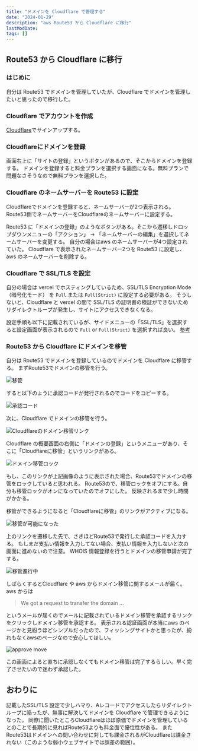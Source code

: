 ```yaml
---
title: "ドメインを Cloudflare で管理する"
date: "2024-01-29"
description: "aws Route53 から Cloudflare に移行"
lastModDate: 
tags: []
---
```


## Route53 から Cloudflare に移行

### はじめに

自分は Route53 でドメインを管理していたが、Cloudflare でドメインを管理したいと思ったので移行した。

### Cloudflare でアカウントを作成

[Cloudflare](https://www.cloudflare.com/ja-jp/)でサインアップする。

### Cloudflareにドメインを登録

画面右上に「サイトの登録」というボタンがあるので、そこからドメインを登録する。
ドメインを登録すると料金プランを選択する画面になる。無料プランで問題なさそうなので無料プランを選択した。

### Cloudflare のネームサーバーを Route53 に設定

Cloudflareでドメインを登録すると、ネームサーバーが2つ表示される。
Route53側でネームサーバーをCloudflareのネームサーバーに設定する。

Route53 に「ドメインの登録」のようなボタンがある。そこから遷移しドロップダウンメニューの「アクション」 → 「ネームサーバーの編集」を選択してネームサーバーを変更する。
自分の場合はaws のネームサーバーが4つ設定されていた。
Cloudflare で表示されたネームサーバー2つを Route53 に設定し、aws のネームサーバーを削除する。

### Cloudflare で SSL/TLS を設定

自分の場合は vercel でホスティングしているため、SSL/TLS Encryption Mode（暗号化モード） を `Full` または `Full(Strict)` に設定する必要がある。
そうしないと、Cloudflare と vercel の間で SSL/TLS の証明書の検証ができないためリダイレクトループが発生し、サイトにアクセスできなくなる。

設定手順も以下に記載されているが、サイドメニューの「SSL/TLS」を選択すると設定画面が表示されるので `Full` or `Full(Strict)` を選択すれば良い。
[参考](https://developers.cloudflare.com/ssl/origin-configuration/ssl-modes/)


### Route53 から Cloudflare にドメインを移管

自分は Route53 でドメインを登録しているのでドメインを Cloudflare に移管する。
まずRoute53でドメインの移管を行う。

![移管](https://i.imgur.com/cmEeJ8Rl.jpg)

すると以下のように承認コードが発行されるのでコードをコピーする。

![承認コード](https://i.imgur.com/S7l8JXEl.jpg)

次に、Cloudflare でドメインの移管を行う。

![Cloudflareのドメイン移管リンク](https://i.imgur.com/8JSKe2pl.jpg)

Cloudflare の概要画面の右側に「ドメインの登録」というメニューがあり、そこに「Cloudflareに移管」というリンクがある。

![ドメイン移管ロック](https://i.imgur.com/cYcYXCAl.jpg)

もし、このリンクが上記画像のように表示された場合、Route53でドメインの移管をロックしていると思われる。
Route53ので、移管ロックをオフにする。自分も移管ロックがオンになっていたのでオフにした。
反映されるまで少し時間がかかる。

移管ができるようになると「Cloudflareに移管」のリンクがアクティブになる。

![移管が可能になった](https://i.imgur.com/8JSKe2pl.jpg)

上のリンクを遷移した先で、さきほどRoute53で発行した承認コードを入力する。
もしまだ支払い情報を入力してない場合、支払い情報を入力しないと次の画面に進めないので注意。
WHOIS 情報登録を行うとドメインの移管申請が完了する。

![移管進行中](https://i.imgur.com/VrmOBZ0l.jpg)

しばらくするとCloudflare や aws からドメイン移管に関するメールが届く。
aws からは

> We got a request to transfer the domain ...

というメールが届くのでメールに記載されているドメイン移管を承認するリンクをクリックしドメイン移管を承認する。
表示される認証画面が本当にaws のページかと見紛うほどシンプルだったので、フィッシングサイトかと思ったが、紛れもなくawsのページなので安心してほしい。

![approve move](https://i.imgur.com/aumQ9LIl.png)

この画面によると直ちに承認しなくてもドメイン移管は完了するらしい。早く完了させたいので迷わず承認した。

## おわりに

記載したSSL/TLS 設定で少しハマり、Aレコードでアクセスしたらリダイレクトループに陥ったが、無事に解決してドメインを Cloudflare で管理できるようになった。
同僚に聞いたところCloudflareはほぼ原価でドメインを管理しているとのことで長期的に見ればRoute53よりも料金面で優位性がある。
またRoute53はドメインへの問い合わせに対しても課金されるがCloudflareは課金されない（このような弱小ウェブサイトでは誤差の範囲）。